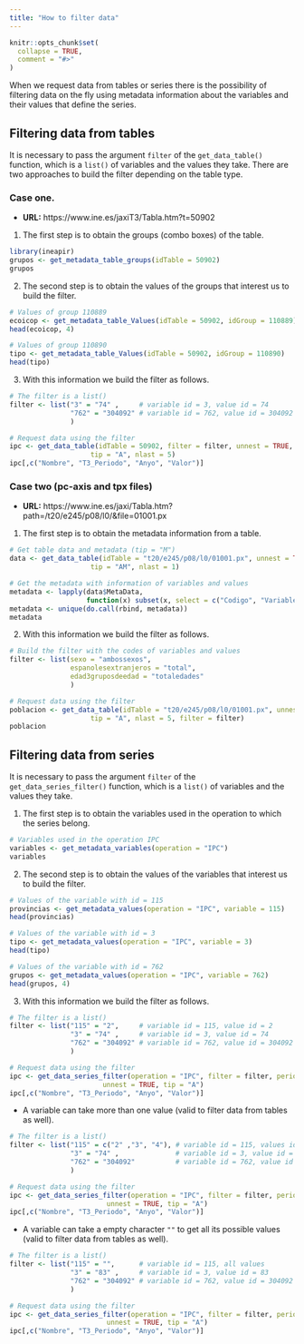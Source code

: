 ```yaml
---
title: "How to filter data"
---
```


```r
knitr::opts_chunk$set(
  collapse = TRUE,
  comment = "#>"
)
```

When we request data from tables or series there is the possibility of
filtering data on the fly using metadata information about the variables
and their values that define the series.

## Filtering data from tables

It is necessary to pass the argument `filter` of the `get_data_table()`
function, which is a `list()` of variables and the values they take.
There are two approaches to build the filter depending on the
table type.

### Case one.

- **URL:** https://www.ine.es/jaxiT3/Tabla.htm?t=50902

1. The first step is to obtain the groups (combo boxes) of the table.

```r
library(ineapir)
grupos <- get_metadata_table_groups(idTable = 50902)
grupos
```

2. The second step is to obtain the values of the groups that interest us
to build the filter.

```r
# Values of group 110889
ecoicop <- get_metadata_table_Values(idTable = 50902, idGroup = 110889)
head(ecoicop, 4)

# Values of group 110890
tipo <- get_metadata_table_Values(idTable = 50902, idGroup = 110890)
head(tipo)
```

3. With this information we build the filter as follows.

```r
# The filter is a list()
filter <- list("3" = "74" ,     # variable id = 3, value id = 74
               "762" = "304092" # variable id = 762, value id = 304092
               )

# Request data using the filter
ipc <- get_data_table(idTable = 50902, filter = filter, unnest = TRUE,
                    tip = "A", nlast = 5)
ipc[,c("Nombre", "T3_Periodo", "Anyo", "Valor")]
```

### Case two (pc-axis and tpx files)

- **URL:** https://www.ine.es/jaxi/Tabla.htm?path=/t20/e245/p08/l0/&file=01001.px

1. The first step is to obtain the metadata information from a table.

```r
# Get table data and metadata (tip = "M")
data <- get_data_table(idTable = "t20/e245/p08/l0/01001.px", unnest = TRUE,
                    tip = "AM", nlast = 1)

# Get the metadata with information of variables and values
metadata <- lapply(data$MetaData, 
                   function(x) subset(x, select = c("Codigo", "Variable.Codigo")))
metadata <- unique(do.call(rbind, metadata))
metadata
```

2. With this information we build the filter as follows.

```r
# Build the filter with the codes of variables and values
filter <- list(sexo = "ambossexos",              
               espanolesextranjeros = "total",   
               edad3gruposdeedad = "totaledades" 
               ) 

# Request data using the filter
poblacion <- get_data_table(idTable = "t20/e245/p08/l0/01001.px", unnest = TRUE,
                    tip = "A", nlast = 5, filter = filter)
poblacion
```

## Filtering data from series

It is necessary to pass the argument `filter` of the `get_data_series_filter()`
function, which is a `list()` of variables and the values they take.

1. The first step is to obtain the variables used in the operation to which 
the series belong.

```r
# Variables used in the operation IPC
variables <- get_metadata_variables(operation = "IPC")
variables
```

2. The second step is to obtain the values of the variables that interest us
to build the filter.

```r
# Values of the variable with id = 115
provincias <- get_metadata_values(operation = "IPC", variable = 115)
head(provincias)

# Values of the variable with id = 3
tipo <- get_metadata_values(operation = "IPC", variable = 3)
head(tipo)

# Values of the variable with id = 762
grupos <- get_metadata_values(operation = "IPC", variable = 762)
head(grupos, 4)
```

3. With this information we build the filter as follows.

```r
# The filter is a list()
filter <- list("115" = "2",     # variable id = 115, value id = 2
               "3" = "74" ,     # variable id = 3, value id = 74
               "762" = "304092" # variable id = 762, value id = 304092
               )

# Request data using the filter
ipc <- get_data_series_filter(operation = "IPC", filter = filter, period = 1,
                       unnest = TRUE, tip = "A")
ipc[,c("Nombre", "T3_Periodo", "Anyo", "Valor")]
```

- A variable can take more than one value (valid to filter data from tables
as well).

```r
# The filter is a list()
filter <- list("115" = c("2" ,"3", "4"), # variable id = 115, values id 2, 3, 4
               "3" = "74" ,              # variable id = 3, value id = 74
               "762" = "304092"          # variable id = 762, value id = 304092
               )

# Request data using the filter
ipc <- get_data_series_filter(operation = "IPC", filter = filter, period = 1, 
                        unnest = TRUE, tip = "A")
ipc[,c("Nombre", "T3_Periodo", "Anyo", "Valor")]
```


- A variable can take a empty character `""` to get all its possible values
(valid to filter data from tables as well).

```r
# The filter is a list()
filter <- list("115" = "",      # variable id = 115, all values
               "3" = "83" ,     # variable id = 3, value id = 83
               "762" = "304092" # variable id = 762, value id = 304092
               )

# Request data using the filter
ipc <- get_data_series_filter(operation = "IPC", filter = filter, period = 1, 
                        unnest = TRUE, tip = "A")
ipc[,c("Nombre", "T3_Periodo", "Anyo", "Valor")]
```
